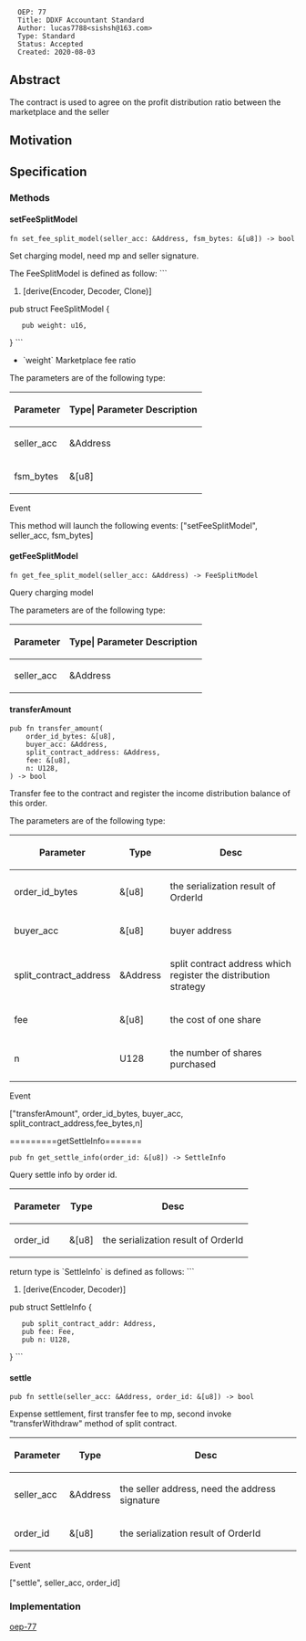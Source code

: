 <pre>
  OEP: 77
  Title: DDXF Accountant Standard
  Author: lucas7788<sishsh@163.com>
  Type: Standard
  Status: Accepted
  Created: 2020-08-03
</pre>

==Abstract==

The contract is used to agree on the profit distribution ratio between the marketplace and the seller

==Motivation==


==Specification==

===Methods===

====setFeeSplitModel====

<pre>
fn set_fee_split_model(seller_acc: &Address, fsm_bytes: &[u8]) -> bool
</pre>

Set charging model, need mp and seller signature.

The FeeSplitModel is defined as follow:
```
#[derive(Encoder, Decoder, Clone)]
pub struct FeeSplitModel {
    pub weight: u16,
}
```

* `weight` Marketplace fee ratio


The parameters are of the following type:

{| class = "wikitable"
! style = "text-align:center;"| Parameter
! Type| Parameter Description
|-
| seller_acc
| &Address
| the owner of token template
|-
| fsm_bytes
| &[u8]
| the serialization result of FeeSplitModel
|}

Event

This method will launch the following events:
["setFeeSplitModel", seller_acc, fsm_bytes]


====getFeeSplitModel====

<pre>
fn get_fee_split_model(seller_acc: &Address) -> FeeSplitModel
</pre>

Query charging model

The parameters are of the following type:

{| class = "wikitable"
! style = "text-align:center;"| Parameter
! Type| Parameter Description
|-
| seller_acc
| &Address
| seller address
|}


====transferAmount====

<pre>
pub fn transfer_amount(
    order_id_bytes: &[u8],
    buyer_acc: &Address,
    split_contract_address: &Address,
    fee: &[u8],
    n: U128,
) -> bool
</pre>

Transfer fee to the contract and register the income distribution balance of this order.

The parameters are of the following type:

{| class = "wikitable"
! style = "text-align:center;"| Parameter
! Type
! Desc
|-
| order_id_bytes
| &[u8]
| the serialization result of OrderId
|-
| buyer_acc
| &[u8]
| buyer address
|-
| split_contract_address
| &Address
| split contract address which register the distribution strategy
|-
| fee
| &[u8]
| the cost of one share
|-
| n
| U128
| the number of shares purchased
|}

Event

["transferAmount", order_id_bytes, buyer_acc, split_contract_address,fee_bytes,n]

=========getSettleInfo=======

<pre>
pub fn get_settle_info(order_id: &[u8]) -> SettleInfo
</pre>

Query settle info by order id.

{| class = "wikitable"
! style = "text-align:center;"| Parameter
! Type
! Desc
|-
| order_id
| &[u8]
| the serialization result of OrderId
|}

return type is `SettleInfo` is defined as follows:
```
#[derive(Encoder, Decoder)]
pub struct SettleInfo {
    pub split_contract_addr: Address,
    pub fee: Fee,
    pub n: U128,
}
```

====settle====

<pre>
pub fn settle(seller_acc: &Address, order_id: &[u8]) -> bool
</pre>

Expense settlement, first transfer fee to mp, second invoke "transferWithdraw" method of split contract.

{| class = "wikitable"
! style = "text-align:center;"| Parameter
! Type
! Desc
|-
| seller_acc
| &Address
| the seller address, need the address signature
|-
| order_id
| &[u8]
| the serialization result of OrderId
|}


Event

["settle", seller_acc, order_id]


===Implementation===

[[https://github.com/ont-bizsuite/ddxf-contract-suite/tree/master/contracts/accountant | oep-77]]